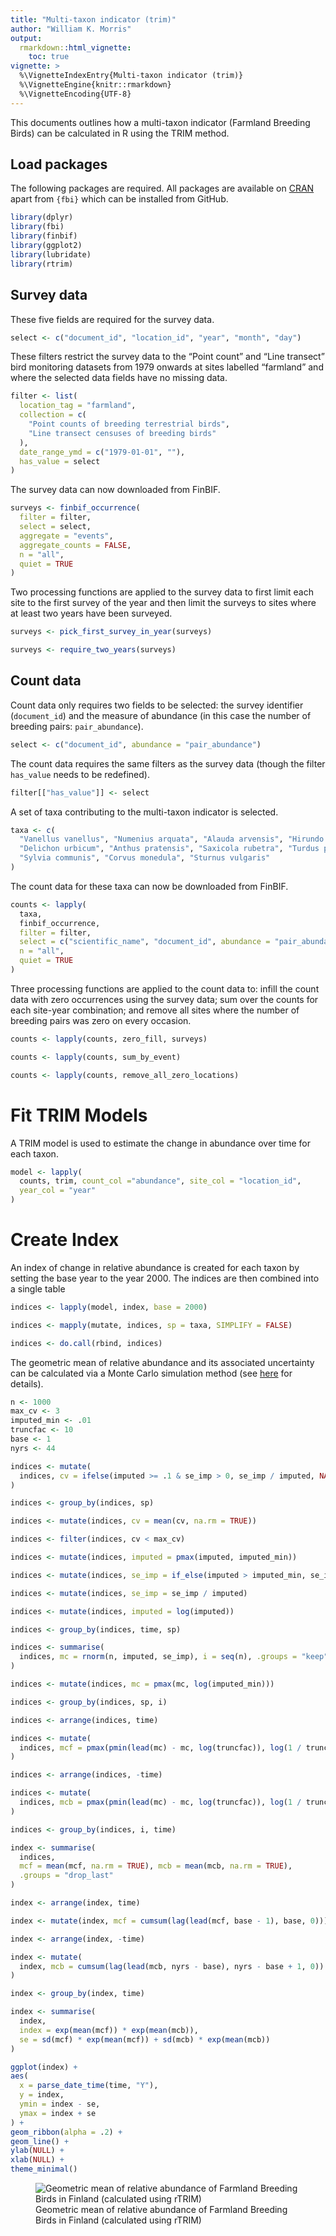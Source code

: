 ```yaml
---
title: "Multi-taxon indicator (trim)"
author: "William K. Morris"
output: 
  rmarkdown::html_vignette:
    toc: true
vignette: >
  %\VignetteIndexEntry{Multi-taxon indicator (trim)}
  %\VignetteEngine{knitr::rmarkdown}
  %\VignetteEncoding{UTF-8}
---
```




This documents outlines how a multi-taxon indicator (Farmland Breeding Birds)
can be calculated in R using the TRIM method.

## Load packages

The following packages are required. All packages are available on
[CRAN](https://cran.r-project.org/) apart from `{fbi}` which can be installed
from GitHub.


```r
library(dplyr)
library(fbi)
library(finbif)
library(ggplot2)
library(lubridate)
library(rtrim)
```

## Survey data

These five fields are required for the survey data.


```r
select <- c("document_id", "location_id", "year", "month", "day")
```

These filters restrict the survey data to the "Point count" and "Line transect"
bird monitoring datasets from 1979 onwards at sites labelled "farmland" and
where the selected data fields have no missing data.


```r
filter <- list(
  location_tag = "farmland",
  collection = c(
    "Point counts of breeding terrestrial birds",
    "Line transect censuses of breeding birds"
  ),
  date_range_ymd = c("1979-01-01", ""),
  has_value = select
)
```

The survey data can now downloaded from FinBIF.


```r
surveys <- finbif_occurrence(
  filter = filter,
  select = select,
  aggregate = "events",
  aggregate_counts = FALSE,
  n = "all",
  quiet = TRUE
)
```

Two processing functions are applied to the survey data to first limit each site
to the first survey of the year and then limit the surveys to sites where at
least two years have been surveyed.


```r
surveys <- pick_first_survey_in_year(surveys)

surveys <- require_two_years(surveys)
```

## Count data

Count data only requires two fields to be selected: the survey identifier
(`document_id`) and the measure of abundance (in this case the number of
breeding pairs: `pair_abundance`).


```r
select <- c("document_id", abundance = "pair_abundance")
```

The count data requires the same filters as the survey data (though the filter
`has_value` needs to be redefined).


```r
filter[["has_value"]] <- select
```

A set of taxa contributing to the multi-taxon indicator is selected.


```r
taxa <- c(
  "Vanellus vanellus", "Numenius arquata", "Alauda arvensis", "Hirundo rustica",
  "Delichon urbicum", "Anthus pratensis", "Saxicola rubetra", "Turdus pilaris",
  "Sylvia communis", "Corvus monedula", "Sturnus vulgaris"
)
```

The count data for these taxa can now be downloaded from FinBIF.


```r
counts <- lapply(
  taxa,
  finbif_occurrence,
  filter = filter,
  select = c("scientific_name", "document_id", abundance = "pair_abundance"),
  n = "all",
  quiet = TRUE
)
```

Three processing functions are applied to the count data to: infill the
count data with zero occurrences using the survey data; sum over the counts
for each site-year combination; and remove all sites where the number of
breeding pairs was zero on every occasion.


```r
counts <- lapply(counts, zero_fill, surveys)

counts <- lapply(counts, sum_by_event)

counts <- lapply(counts, remove_all_zero_locations)
```

# Fit TRIM Models

A TRIM model is used to estimate the change in abundance over time for each
taxon.


```r
model <- lapply(
  counts, trim, count_col ="abundance", site_col = "location_id",
  year_col = "year"
)
```

# Create Index

An index of change in relative abundance is created for each taxon by setting
the base year to the year 2000. The indices are then combined into a single
table


```r
indices <- lapply(model, index, base = 2000)

indices <- mapply(mutate, indices, sp = taxa, SIMPLIFY = FALSE)

indices <- do.call(rbind, indices)
```

The geometric mean of relative abundance and its associated uncertainty can be 
calculated via a Monte Carlo simulation method (see
[here](https://www.cbs.nl/en-gb/society/nature-and-environment/indices-and-trends--trim--/msi-tool)
for details).


```r
n <- 1000
max_cv <- 3
imputed_min <- .01
truncfac <- 10
base <- 1
nyrs <- 44

indices <- mutate(
  indices, cv = ifelse(imputed >= .1 & se_imp > 0, se_imp / imputed, NA_real_)
)

indices <- group_by(indices, sp)

indices <- mutate(indices, cv = mean(cv, na.rm = TRUE))

indices <- filter(indices, cv < max_cv)

indices <- mutate(indices, imputed = pmax(imputed, imputed_min))

indices <- mutate(indices, se_imp = if_else(imputed > imputed_min, se_imp, 0))

indices <- mutate(indices, se_imp = se_imp / imputed)

indices <- mutate(indices, imputed = log(imputed))

indices <- group_by(indices, time, sp)

indices <- summarise(
  indices, mc = rnorm(n, imputed, se_imp), i = seq(n), .groups = "keep"
)

indices <- mutate(indices, mc = pmax(mc, log(imputed_min)))

indices <- group_by(indices, sp, i)

indices <- arrange(indices, time)

indices <- mutate(
  indices, mcf = pmax(pmin(lead(mc) - mc, log(truncfac)), log(1 / truncfac))
)

indices <- arrange(indices, -time)

indices <- mutate(
  indices, mcb = pmax(pmin(lead(mc) - mc, log(truncfac)), log(1 / truncfac))
)

indices <- group_by(indices, i, time)

index <- summarise(
  indices,
  mcf = mean(mcf, na.rm = TRUE), mcb = mean(mcb, na.rm = TRUE),
  .groups = "drop_last"
)

index <- arrange(index, time)

index <- mutate(index, mcf = cumsum(lag(lead(mcf, base - 1), base, 0)))

index <- arrange(index, -time)

index <- mutate(
  index, mcb = cumsum(lag(lead(mcb, nyrs - base), nyrs - base + 1, 0))
)

index <- group_by(index, time)

index <- summarise(
  index,
  index = exp(mean(mcf)) * exp(mean(mcb)),
  se = sd(mcf) * exp(mean(mcf)) + sd(mcb) * exp(mean(mcb))
)
```


```r
ggplot(index) +
aes(
  x = parse_date_time(time, "Y"),
  y = index,
  ymin = index - se,
  ymax = index + se
) +
geom_ribbon(alpha = .2) +
geom_line() +
ylab(NULL) +
xlab(NULL) +
theme_minimal()
```

![Geometric mean of relative abundance of Farmland Breeding Birds in Finland (calculated using rTRIM)](figure/plot-multi-taxon-trim-1.png)
